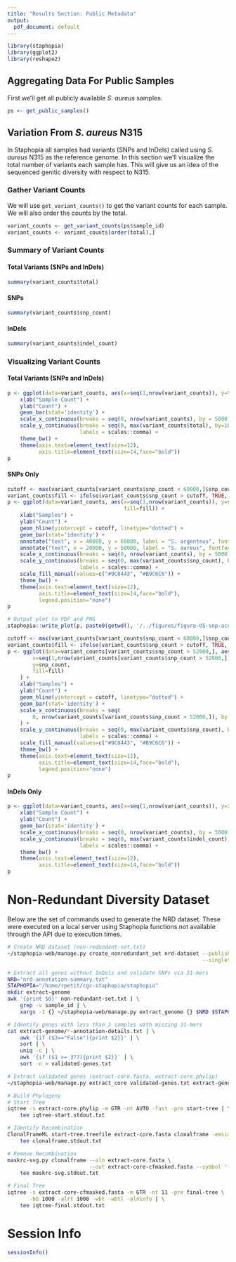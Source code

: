 ```yaml
---
title: "Results Section: Public Metadata"
output:
  pdf_document: default
---
```

```r
library(staphopia)
library(ggplot2)
library(reshape2)
```

## Aggregating Data For Public Samples
First we'll get all publicly available *S. aureus* samples.

```r
ps <- get_public_samples()
```

## Variation From *S. aureus* N315
In Staphopia all samples had variants (SNPs and InDels) called using *S. aureus* N315 as the reference genome. In this section we'll visualize the total number of variants each sample has. This will give us an idea of the sequenced genitic diversity with respect to N315.

### Gather Variant Counts
We will use `get_variant_counts()` to get the variant counts for each sample. We will also order the counts by the total.

```r
variant_counts <- get_variant_counts(ps$sample_id)
variant_counts <- variant_counts[order(total),]
```

### Summary of Variant Counts
#### Total Variants (SNPs and InDels)
```r
summary(variant_counts$total)
```

#### SNPs
```r
summary(variant_counts$snp_count)
```

#### InDels
```r
summary(variant_counts$indel_count)
```

### Visualizing Variant Counts
#### Total Variants (SNPs and InDels)
```r
p <- ggplot(data=variant_counts, aes(x=seq(1,nrow(variant_counts)), y=total)) +
    xlab("Sample Count") +
    ylab("Count") +
    geom_bar(stat='identity') +
    scale_x_continuous(breaks = seq(0, nrow(variant_counts), by = 5000)) +
    scale_y_continuous(breaks = seq(0, max(variant_counts$total), by=10000),
                       labels = scales::comma) +
    theme_bw() +
    theme(axis.text=element_text(size=12),
          axis.title=element_text(size=14,face="bold"))
p
```

#### SNPs Only
```r
cutoff <- max(variant_counts[variant_counts$snp_count < 60000,]$snp_count)
variant_counts$fill <- ifelse(variant_counts$snp_count > cutoff, TRUE, FALSE)
p <- ggplot(data=variant_counts, aes(x=seq(1,nrow(variant_counts)), y=snp_count,
                                     fill=fill)) +
    xlab("Samples") +
    ylab("Count") +
    geom_hline(yintercept = cutoff, linetype="dotted") +
    geom_bar(stat='identity') +
    annotate("text", x = 40000, y = 60000, label = "S. argenteus", fontface=3) +
    annotate("text", x = 20000, y = 50000, label = "S. aureus", fontface=3) +
    scale_x_continuous(breaks = seq(0, nrow(variant_counts), by = 5000)) +
    scale_y_continuous(breaks = seq(0, max(variant_counts$snp_count), by=20000),
                       labels = scales::comma) +
    scale_fill_manual(values=c("#9C8443", "#B9C6C6")) +
    theme_bw() +
    theme(axis.text=element_text(size=12),
          axis.title=element_text(size=14,face="bold"),
          legend.position="none")
p

# Output plot to PDF and PNG
staphopia::write_plot(p, paste0(getwd(), '/../figures/figure-05-snp-accumulation'))
```

```r
cutoff <- max(variant_counts[variant_counts$snp_count < 60000,]$snp_count)
variant_counts$fill <- ifelse(variant_counts$snp_count > cutoff, TRUE, FALSE)
p <- ggplot(data=variant_counts[variant_counts$snp_count > 52000,], aes(
        x=seq(1,nrow(variant_counts[variant_counts$snp_count > 52000,])),
        y=snp_count,
        fill=fill)
    ) +
    xlab("Samples") +
    ylab("Count") +
    geom_hline(yintercept = cutoff, linetype="dotted") +
    geom_bar(stat='identity') +
    scale_x_continuous(breaks = seq(
        0, nrow(variant_counts[variant_counts$snp_count > 52000,]), by = 20)
    ) +
    scale_y_continuous(breaks = seq(0, max(variant_counts$snp_count), by=10000),
                       labels = scales::comma) +
    scale_fill_manual(values=c("#9C8443", "#B9C6C6")) +
    theme_bw() +
    theme(axis.text=element_text(size=12),
          axis.title=element_text(size=14,face="bold"),
          legend.position="none")
p
```

#### InDels Only
```r
p <- ggplot(data=variant_counts, aes(x=seq(1,nrow(variant_counts)), y=indel_count)) +
    xlab("Sample Count") +
    ylab("Count") +
    geom_bar(stat='identity') +
    scale_x_continuous(breaks = seq(0, nrow(variant_counts), by = 5000)) +
    scale_y_continuous(breaks = seq(0, max(variant_counts$indel_count), by=500),
                       labels = scales::comma) +
    theme_bw() +
    theme(axis.text=element_text(size=12),
          axis.title=element_text(size=14,face="bold"))
p
```

# Non-Redundant Diversity Dataset
Below are the set of commands used to generate the NRD dataset. These were executed on a local server using Staphopia functions not available through the API due to execution times.

```bash
# Create NRD dataset (non-redundant-set.txt)
~/staphopia-web/manage.py create_nonredundant_set nrd-dataset --published --rank 3 \
                                                              --singletons

# Extract all genes without InDels and validate SNPs via 31-mers
NRD="nrd-annotation-summary.txt"
STAPHOPIA="/home/rpetit/cgc-staphopia/staphopia"
mkdir extract-genome
awk '{print $8}' non-redundant-set.txt | \
    grep -v sample_id | \
    xargs -I {} ~/staphopia-web/manage.py extract_genome {} $NRD $STAPHOPIA

# Identify genes with less than 3 samples with missing 31-mers
cat extract-genome/*-annotation-details.txt | \
    awk '{if ($3=="False"){print $2}}' | \
    sort | \
    uniq -c | \
    awk '{if ($1 >= 377){print $2}}' | \
    sort -n > validated-genes.txt

# Extract validated genes (extract-core.fasta, extract-core.phylip)
~/staphopia-web/manage.py extract_core validated-genes.txt extract-genome/

# Build Phylogeny
# Start Tree
iqtree -s extract-core.phylip -m GTR -nt AUTO -fast -pre start-tree | \
    tee iqtree-start.stdout.txt

# Identify Recombination
ClonalFrameML start-tree.treefile extract-core.fasta clonalframe -emsim 100 | \
    tee clonalframe.stdout.txt

# Remove Recombination
maskrc-svg.py clonalframe --aln extract-core.fasta \
                          --out extract-core-cfmasked.fasta --symbol '-'| \
    tee maskrc-svg.stdout.txt

# Final Tree
iqtree -s extract-core-cfmasked.fasta -m GTR -nt 11 -pre final-tree \
       -bb 1000 -alrt 1000 -wbt -wbtl -alninfo | \
    tee iqtree-final.stdout.txt
```

# Session Info
```r
sessionInfo()
```
